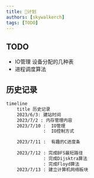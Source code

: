 ```yaml
---
title: 🥽计划
authors: [skywalkerch]
tags: [TODO]
---
```

## TODO

- IO管理 设备分配的几种表
- 进程调度算法

## 历史记录
```txt 
timeline
    title 历史记录
    2023/6/3: 建站时间
    2023/7/2 : 内存管理内容
    2023/7/10 :  IO管理
    		  :  IO控制方式

    2023/7/11 :  有趣的C进度条
    
    2023/7/12 : 完成BFS最短路径
    		  : 完成Dijsktra算法
              : 完成Floyd算法        
    2023/7/13 : 建立计算机网络板块
```


